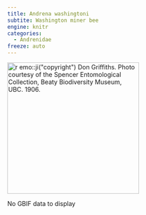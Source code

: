 ```yaml
---
title: Andrena washingtoni
subtite: Washington miner bee
engine: knitr
categories:
  - Andrenidae
freeze: auto
---
```

[![`r emo::ji("copyright")` Don Griffiths. Photo courtesy of the Spencer Entomological Collection, Beaty Biodiversity Museum, UBC. 1906.](https://www.zoology.ubc.ca/entomology/main/Hymenoptera/Andrenidae/Andrena%20washingtoni%20(3lateral).jpg){height=300}](NA)

No GBIF data to display
